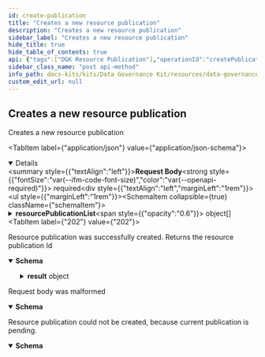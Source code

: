 ```yaml
---
id: create-publication
title: "Creates a new resource publication"
description: "Creates a new resource publication"
sidebar_label: "Creates a new resource publication"
hide_title: true
hide_table_of_contents: true
api: {"tags":["DGK Resource Publication"],"operationId":"createPublication","requestBody":{"content":{"application/json":{"schema":{"type":"object","properties":{"resourcePublicationList":{"type":"array","items":{"type":"object","properties":{"resourceId":{"type":"string"},"resourceType":{"type":"string"},"targetEdcUrls":{"type":"array","items":{"type":"string","format":"url"}}}}}},"example":[{"resourceId":"asset1","resourceType":"asset","targetEdcUrls":["http://test.url/1"]},{"resourceId":"asset2","resourceType":"asset","targetEdcUrls":["http://test.url/2"]}]}}},"required":true},"responses":{"202":{"description":"Resource publication was successfully created. Returns the resource publication Id","content":{"application/json":{"schema":{"type":"object","properties":{"message":{"type":"string"},"level":{"type":"string"},"result":{"type":"object","properties":{"items":{"type":"array","items":{"type":"object","properties":{"publicationId":{"type":"integer","format":"int64"},"transactionIdList":{"type":"array","items":{"type":"integer","format":"int64"}}}}}}}}}}}},"400":{"description":"Request body was malformed","content":{"application/json":{"schema":{"type":"object","properties":{"message":{"type":"string"},"level":{"type":"string"},"result":{"type":"string"}}}}}},"409":{"description":"Resource publication could not be created, because current publication is pending.","content":{"application/json":{"schema":{"type":"object","properties":{"message":{"type":"string"},"level":{"type":"string"},"result":{"type":"string"}}}}}}},"description":"Creates a new resource publication","method":"post","path":"/resources/publication","servers":[{"url":"https://dgk.cx.dev.dih-cloud.com","description":"Generated server url"}],"jsonRequestBodyExample":[{"resourceId":"asset1","resourceType":"asset","targetEdcUrls":["http://test.url/1"]},{"resourceId":"asset2","resourceType":"asset","targetEdcUrls":["http://test.url/2"]}],"info":{"title":"data-governance-kit","description":"REST API Contract for Data Governance KIT","version":"0.0.1-SNAPSHOT"},"postman":{"name":"Creates a new resource publication","description":{"type":"text/plain"},"url":{"path":["resources","publication"],"host":["{{baseUrl}}"],"query":[],"variable":[]},"header":[{"key":"Content-Type","value":"application/json"},{"key":"Accept","value":"application/json"}],"method":"POST","body":{"mode":"raw","raw":"\"\"","options":{"raw":{"language":"json"}}}}}
sidebar_class_name: "post api-method"
info_path: docs-kits/kits/Data Governance Kit/resources/data-governance-kit
custom_edit_url: null
---
```



## Creates a new resource publication



Creates a new resource publication

<MimeTabs><TabItem label={"application/json"} value={"application/json-schema"}><details style={{}} data-collapsed={false} open={true}><summary style={{"textAlign":"left"}}><strong>Request Body</strong><strong style={{"fontSize":"var(--ifm-code-font-size)","color":"var(--openapi-required)"}}> required</strong></summary><div style={{"textAlign":"left","marginLeft":"1rem"}}></div><ul style={{"marginLeft":"1rem"}}><SchemaItem collapsible={true} className={"schemaItem"}><details style={{}}><summary style={{}}><strong>resourcePublicationList</strong><span style={{"opacity":"0.6"}}> object[]</span></summary><div style={{"marginLeft":"1rem"}}><SchemaItem collapsible={false} name={"resourceId"} required={false} deprecated={undefined} schemaDescription={undefined} schemaName={"string"} qualifierMessage={undefined} defaultValue={undefined}></SchemaItem><SchemaItem collapsible={false} name={"resourceType"} required={false} deprecated={undefined} schemaDescription={undefined} schemaName={"string"} qualifierMessage={undefined} defaultValue={undefined}></SchemaItem><SchemaItem collapsible={false} name={"targetEdcUrls"} required={false} deprecated={undefined} schemaDescription={undefined} schemaName={"url[]"} qualifierMessage={undefined} defaultValue={undefined}></SchemaItem></div></details></SchemaItem></ul></details></TabItem></MimeTabs><div><ApiTabs><TabItem label={"202"} value={"202"}><div>

Resource publication was successfully created. Returns the resource publication Id

</div><div><MimeTabs schemaType={"response"}><TabItem label={"application/json"} value={"application/json"}><SchemaTabs><TabItem label={"Schema"} value={"Schema"}><details style={{}} data-collapsed={false} open={true}><summary style={{"textAlign":"left"}}><strong>Schema</strong></summary><div style={{"textAlign":"left","marginLeft":"1rem"}}></div><ul style={{"marginLeft":"1rem"}}><SchemaItem collapsible={false} name={"message"} required={false} deprecated={undefined} schemaDescription={undefined} schemaName={"string"} qualifierMessage={undefined} defaultValue={undefined}></SchemaItem><SchemaItem collapsible={false} name={"level"} required={false} deprecated={undefined} schemaDescription={undefined} schemaName={"string"} qualifierMessage={undefined} defaultValue={undefined}></SchemaItem><SchemaItem collapsible={true} className={"schemaItem"}><details style={{}}><summary style={{}}><strong>result</strong><span style={{"opacity":"0.6"}}> object</span></summary><div style={{"marginLeft":"1rem"}}><SchemaItem collapsible={true} className={"schemaItem"}><details style={{}}><summary style={{}}><strong>items</strong><span style={{"opacity":"0.6"}}> object[]</span></summary><div style={{"marginLeft":"1rem"}}><SchemaItem collapsible={false} name={"publicationId"} required={false} deprecated={undefined} schemaDescription={undefined} schemaName={"int64"} qualifierMessage={undefined} defaultValue={undefined}></SchemaItem><SchemaItem collapsible={false} name={"transactionIdList"} required={false} deprecated={undefined} schemaDescription={undefined} schemaName={"int64[]"} qualifierMessage={undefined} defaultValue={undefined}></SchemaItem></div></details></SchemaItem></div></details></SchemaItem></ul></details></TabItem><TabItem label={"Example (from schema)"} value={"Example (from schema)"}><ResponseSamples responseExample={"{\n  \"message\": \"string\",\n  \"level\": \"string\",\n  \"result\": {\n    \"items\": [\n      {\n        \"publicationId\": 0,\n        \"transactionIdList\": [\n          0\n        ]\n      }\n    ]\n  }\n}"} language={"json"}></ResponseSamples></TabItem></SchemaTabs></TabItem></MimeTabs></div></TabItem><TabItem label={"400"} value={"400"}><div>

Request body was malformed

</div><div><MimeTabs schemaType={"response"}><TabItem label={"application/json"} value={"application/json"}><SchemaTabs><TabItem label={"Schema"} value={"Schema"}><details style={{}} data-collapsed={false} open={true}><summary style={{"textAlign":"left"}}><strong>Schema</strong></summary><div style={{"textAlign":"left","marginLeft":"1rem"}}></div><ul style={{"marginLeft":"1rem"}}><SchemaItem collapsible={false} name={"message"} required={false} deprecated={undefined} schemaDescription={undefined} schemaName={"string"} qualifierMessage={undefined} defaultValue={undefined}></SchemaItem><SchemaItem collapsible={false} name={"level"} required={false} deprecated={undefined} schemaDescription={undefined} schemaName={"string"} qualifierMessage={undefined} defaultValue={undefined}></SchemaItem><SchemaItem collapsible={false} name={"result"} required={false} deprecated={undefined} schemaDescription={undefined} schemaName={"string"} qualifierMessage={undefined} defaultValue={undefined}></SchemaItem></ul></details></TabItem><TabItem label={"Example (from schema)"} value={"Example (from schema)"}><ResponseSamples responseExample={"{\n  \"message\": \"string\",\n  \"level\": \"string\",\n  \"result\": \"string\"\n}"} language={"json"}></ResponseSamples></TabItem></SchemaTabs></TabItem></MimeTabs></div></TabItem><TabItem label={"409"} value={"409"}><div>

Resource publication could not be created, because current publication is pending.

</div><div><MimeTabs schemaType={"response"}><TabItem label={"application/json"} value={"application/json"}><SchemaTabs><TabItem label={"Schema"} value={"Schema"}><details style={{}} data-collapsed={false} open={true}><summary style={{"textAlign":"left"}}><strong>Schema</strong></summary><div style={{"textAlign":"left","marginLeft":"1rem"}}></div><ul style={{"marginLeft":"1rem"}}><SchemaItem collapsible={false} name={"message"} required={false} deprecated={undefined} schemaDescription={undefined} schemaName={"string"} qualifierMessage={undefined} defaultValue={undefined}></SchemaItem><SchemaItem collapsible={false} name={"level"} required={false} deprecated={undefined} schemaDescription={undefined} schemaName={"string"} qualifierMessage={undefined} defaultValue={undefined}></SchemaItem><SchemaItem collapsible={false} name={"result"} required={false} deprecated={undefined} schemaDescription={undefined} schemaName={"string"} qualifierMessage={undefined} defaultValue={undefined}></SchemaItem></ul></details></TabItem><TabItem label={"Example (from schema)"} value={"Example (from schema)"}><ResponseSamples responseExample={"{\n  \"message\": \"string\",\n  \"level\": \"string\",\n  \"result\": \"string\"\n}"} language={"json"}></ResponseSamples></TabItem></SchemaTabs></TabItem></MimeTabs></div></TabItem></ApiTabs></div>
      